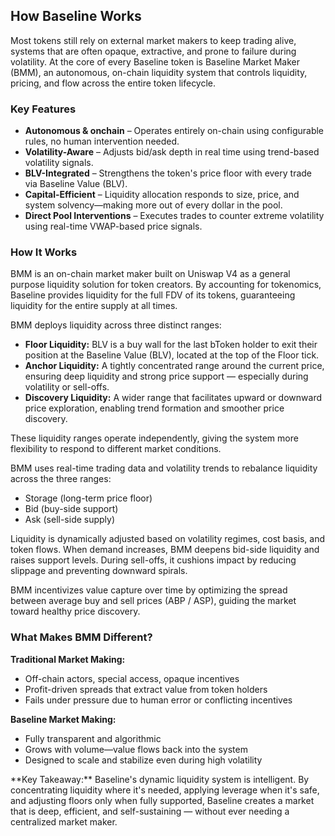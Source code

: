 
## How Baseline Works

Most tokens still rely on external market makers to keep trading alive, systems that are often opaque, 
extractive, and prone to failure during volatility. At the core of every Baseline token is Baseline Market Maker (BMM), an autonomous, on-chain liquidity system that controls liquidity, pricing, and 
flow across the entire token lifecycle.

### Key Features

- **Autonomous & onchain** – Operates entirely on-chain using configurable rules, no human intervention needed.
- **Volatility-Aware** – Adjusts bid/ask depth in real time using trend-based volatility signals.
- **BLV-Integrated** – Strengthens the token's price floor with every trade via Baseline Value (BLV).
- **Capital-Efficient** – Liquidity allocation responds to size, price, and system solvency—making more out of every dollar in the pool.
- **Direct Pool Interventions** – Executes trades to counter extreme volatility using real-time VWAP-based price signals.


### How It Works
BMM is an on-chain market maker built on Uniswap V4 as a general purpose liquidity solution for token creators. 
By accounting for tokenomics, Baseline provides liquidity for the full FDV of its tokens, guaranteeing liquidity 
for the entire supply at all times.

BMM deploys liquidity across three distinct ranges:
- **Floor Liquidity:** BLV is a buy wall for the last bToken holder to exit their position at the Baseline Value (BLV), 
located at the top of the Floor tick.
- **Anchor Liquidity:** A tightly concentrated range around the current price, ensuring deep liquidity and strong price 
support — especially during volatility or sell-offs.
- **Discovery Liquidity:** A wider range that facilitates upward or downward price exploration, enabling trend formation 
and smoother price discovery.

These liquidity ranges operate independently, giving the system more flexibility to respond to different market conditions.

BMM uses real-time trading data and volatility trends to rebalance liquidity across the three ranges:
- Storage (long-term price floor)
- Bid (buy-side support)
- Ask (sell-side supply)

Liquidity is dynamically adjusted based on volatility regimes, cost basis, and token flows. When demand increases, 
BMM deepens bid-side liquidity and raises support levels. During sell-offs, it cushions impact by reducing slippage 
and preventing downward spirals.

BMM incentivizes value capture over time by optimizing the spread between average buy and sell prices (ABP / ASP), 
guiding the market toward healthy price discovery.

### What Makes BMM Different?
**Traditional Market Making:**
- Off-chain actors, special access, opaque incentives
- Profit-driven spreads that extract value from token holders
- Fails under pressure due to human error or conflicting incentives

**Baseline Market Making:**
- Fully transparent and algorithmic
- Grows with volume—value flows back into the system
- Designed to scale and stabilize even during high volatility


<Callout type="info" emoji="💡">
  **Key Takeaway:** 
  Baseline's dynamic liquidity system is intelligent. By concentrating liquidity where it's needed, applying leverage when it's safe, and adjusting floors only when fully supported, Baseline creates a market that is deep, efficient, and self-sustaining — without ever needing a centralized market maker.
</Callout>
